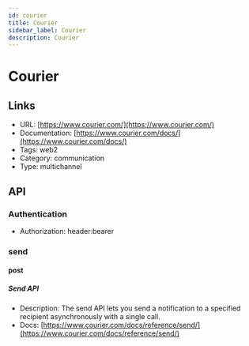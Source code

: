 ```yaml
---
id: courier
title: Courier
sidebar_label: Courier
description: Courier
---
```


# Courier

## Links

* URL: [https://www.courier.com/](https://www.courier.com/)
* Documentation: [https://www.courier.com/docs/](https://www.courier.com/docs/)
* Tags: web2
* Category: communication
* Type: multichannel

## API

### Authentication

* Authorization: header:bearer

### send

#### post

##### Send API

* Description: The send API lets you send a notification to a specified recipient asynchronously with a single call.
* Docs: [https://www.courier.com/docs/reference/send/](https://www.courier.com/docs/reference/send/)
